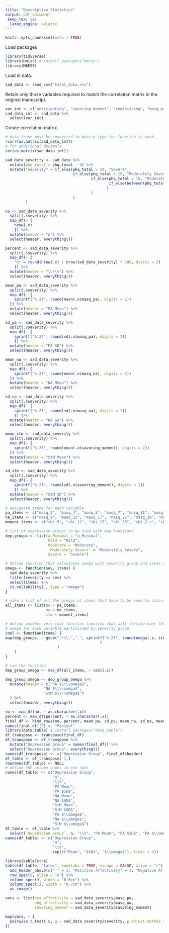 ```yaml
---
title: "Descriptive Statistics"
output: pdf_document
 keep_tex: yes
  latex_engine: xelatex
---
```


```r
knitr::opts_chunk$set(echo = TRUE)
```

Load packages
```r
library(tidyverse)
library(Hmisc) # install.packages("Hmisc")
library(MBESS)
```

Load in data.

```r
sad_data <- read_csv("total_data.csv")
```

Retain only those variables required to match the correlation matrix in the original manuscript.

```r
var_int <- c("anticipating", "savoring_moment", "reminiscing", "masq_pa", "masq_na", "masq_aa", "phq_total", "pswq_total")
sad_data_int <- sad_data %>% 
  select(var_int)
```

Create correlation matrix.

```r
# data frame must be converted to matrix type for function to work.
rcorr(as.matrix(sad_data_int))
# for additional decimals
cor(as.matrix(sad_data_int))
```

```r
sad_data_severity <- sad_data %>%
  mutate(phq_total = phq_total - 9) %>% 
  mutate("severity" = if_else(phq_total > 20, "Severe", 
                              if_else(phq_total > 15, "Moderately Severe",
                                      if_else(phq_total > 10, "Moderate",
                                              if_else(between(phq_total, 5, 9), "Mild", "a_Minimal")
                                             )
                                      )
                              )
         )
```

```r
no <- sad_data_severity %>%
  split(.$severity) %>% 
  map_df(~ {
    nrow(.x)
    }) %>% 
  mutate(header = "n") %>% 
  select(header, everything())

percent <- sad_data_severity %>%
  split(.$severity) %>% 
  map_df(~ {
    "n" = round(nrow(.x) / nrow(sad_data_severity) * 100, digits = 2)
    }) %>% 
  mutate(header = "\\\\%") %>% 
  select(header, everything())

mean_pa <- sad_data_severity %>% 
  split(.$severity) %>% 
  map_df(~ {
    sprintf("%.2f", round(mean(.x$masq_pa), digits = 2))
  }) %>% 
  mutate(header = "PA Mean") %>% 
  select(header, everything())

sd_pa <- sad_data_severity %>% 
  split(.$severity) %>% 
  map_df(~ { 
    sprintf("%.2f", round(sd(.x$masq_pa), digits = 2))
    }) %>% 
  mutate(header = "PA SD") %>% 
  select(header, everything())

mean_na <- sad_data_severity %>% 
  split(.$severity) %>% 
  map_df(~ {
    sprintf("%.2f", round(mean(.x$masq_na), digits = 2))
  }) %>% 
  mutate(header = "NA Mean") %>% 
  select(header, everything())

sd_na <- sad_data_severity %>% 
  split(.$severity) %>% 
  map_df(~ { 
    sprintf("%.2f", round(sd(.x$masq_na), digits = 2))
    }) %>% 
  mutate(header = "NA SD") %>% 
  select(header, everything())

mean_stm <- sad_data_severity %>% 
  split(.$severity) %>% 
  map_df(~ {
    sprintf("%.2f", round(mean(.x$savoring_moment), digits = 2))
  }) %>% 
  mutate(header = "StM Mean") %>% 
  select(header, everything())

sd_stm <- sad_data_severity %>% 
  split(.$severity) %>% 
  map_df(~ { 
    sprintf("%.2f", round(sd(.x$savoring_moment), digits = 2))
    }) %>% 
  mutate(header = "StM SD") %>% 
  select(header, everything())
```

```r
# designate items for each variable
pa_items <- c("masq_2", "masq_4", "masq_5", "masq_7", "masq_11", "masq_14", "masq_19", "masq_23", "masq_26", "masq_28", "masq_32", "masq_34", "masq_36", "masq_37")
na_items <- c("masq_9", "masq_13", "masq_17", "masq_21", "masq_29", "masq_30", "masq_35", "masq_38")
moment_items <- c("sbi_5", "sbi_11", "sbi_17", "sbi_23", "sbi_2_r", "sbi_8_r", "sbi_14_r", "sbi_20_r")

# list of depression groups to be used with map functions
dep_groups <- list(a_Minimal = "a_Minimal",
                   Mild = "Mild",
                   Moderate = "Moderate",
                   `Moderately Severe` = "Moderately Severe",
                   Severe = "Severe")

# define function that calculates omega with severity group and items as arguments
omega <- function(sev, items) {
  sad_data_severity %>%
  filter(severity == sev) %>%
  select(items) %>% 
  ci.reliability(., type = "omega")
}

# make a list of all the groups of items that have to be used to calculate omega
all_items <- list(pa = pa_items,
                  na = na_items,
                  stm = moment_items)

# define another very cool function function that will iterate over the list of items and output a data frame containing macdonald's 
# omega for each variable partitioned by severity group.
cool <- function(items) {
map(dep_groups, ~ gsub(".*\\.",".", sprintf("%.2f", round(omega(.x, items)$est, digits = 2)
                                          )
                       )
    )
}

# run the function
dep_group_omega <- map_df(all_items, ~ cool(.x))

dep_group_omega <- dep_group_omega %>% 
  mutate(header = c("PA $\\\\omega$",
                 "NA $\\\\omega$",
                 "StM $\\\\omega$")
  ) %>% 
  select(header, everything())
```

```r
no <- map_df(no, ~ as.character(.x))
percent <- map_df(percent, ~ as.character(.x))
final_df <- bind_rows(no, percent, mean_pa, sd_pa, mean_na, sd_na, mean_stm, sd_stm, dep_group_omega)
names(final_df)[2] <- "Minimal"
library(data.table) # install.packages("data.table")
df_transpose <- transpose(final_df)
df_transpose <- df_transpose %>% 
  mutate("Depression Group" = names(final_df)) %>% 
  select("Depression Group", everything())
names(df_transpose) <- c("Depression Group", final_df$header)
df_table <- df_transpose[-1,]
rownames(df_table) <- NULL
# define the column names in one spot
names(df_table) <- c("Depression Group",
                     "n",
                     "\\%",
                     "PA Mean",
                     "PA $SD$",
                     "NA Mean",
                     "NA $SD$",
                     "StM Mean",
                     "StM $SD$",
                     "PA $\\omega$",
                     "NA $\\omega$",
                     "StM $\\omega$")
df_table <- df_table %>% 
  select(`Depression Group`, n, "\\%", "PA Mean", "PA $SD$", "PA $\\omega$", "NA Mean", "NA $SD$", "NA $\\omega$", "StM Mean", "StM $SD$", "StM $\\omega$")
names(df_table) <- c("Depression Group",
                     "n",
                     "\\%",
                     rep(c("Mean", "$SD$", "$\\omega$"), times = 3))
```

```r
library(kableExtra)
kable(df_table, "latex", booktabs = TRUE, escape = FALSE, align = "r") %>% 
  add_header_above(c(" " = 3, "Positive Affectivity" = 3, "Negative Affectivity" = 3, "Savoring the Moment" = 3)) %>%
  row_spec(0, align = "c") %>% 
  column_spec(9, width = "0.6cm") %>%
  column_spec(12, width = "0.7cm") %>% 
  as_image()
```

```r
vars <- list(pos_affectivity = sad_data_severity$masq_pa,
             neg_affectivity = sad_data_severity$masq_na,
             savoring_moment = sad_data_severity$savoring_moment)

map(vars, ~ {
  pairwise.t.test(.x, g = sad_data_severity$severity, p.adjust.method = "holm")
})
```

